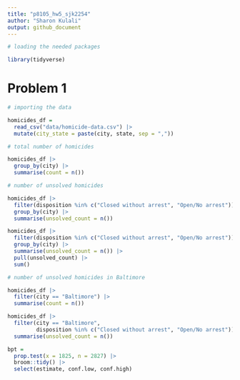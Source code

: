 ```yaml
---
title: "p8105_hw5_sjk2254"
author: "Sharon Kulali"
output: github_document
---
```


```r
# loading the needed packages

library(tidyverse)
```

# Problem 1

```r
# importing the data

homicides_df = 
  read_csv("data/homicide-data.csv") |> 
  mutate(city_state = paste(city, state, sep = ",")) 
```

```r
# total number of homicides

homicides_df |>
  group_by(city) |> 
  summarise(count = n())

# number of unsolved homicides

homicides_df |>
  filter(disposition %in% c("Closed without arrest", "Open/No arrest")) |> 
  group_by(city) |> 
  summarise(unsolved_count = n())

homicides_df |>
  filter(disposition %in% c("Closed without arrest", "Open/No arrest")) |> 
  group_by(city) |> 
  summarise(unsolved_count = n()) |> 
  pull(unsolved_count) |> 
  sum()
```

```r
# number of unsolved homicides in Baltimore

homicides_df |>
  filter(city == "Baltimore") |> 
  summarise(count = n())

homicides_df |> 
  filter(city == "Baltimore",
         disposition %in% c("Closed without arrest", "Open/No arrest")) |> 
  summarise(unsolved_count = n())

bpt =
  prop.test(x = 1825, n = 2827) |> 
  broom::tidy() |> 
  select(estimate, conf.low, conf.high)
```

